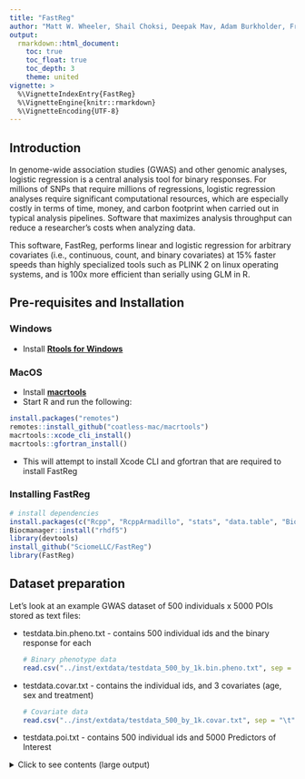 ---
title: "FastReg"
author: "Matt W. Wheeler, Shail Choksi, Deepak Mav, Adam Burkholder, Fred Wright, Alison A. Motsinger-Reif, John S. House"
output: 
  rmarkdown::html_document:
    toc: true
    toc_float: true
    toc_depth: 3
    theme: united
vignette: >
  %\VignetteIndexEntry{FastReg}
  %\VignetteEngine{knitr::rmarkdown}
  %\VignetteEncoding{UTF-8}
---

## Introduction

In genome-wide association studies (GWAS) and other genomic analyses, logistic regression is a central analysis tool for binary responses.
For millions of SNPs that require millions of regressions, logistic regression analyses require significant computational resources,
which are especially costly in terms of time, money, and carbon footprint when carried out in typical analysis pipelines.
Software that maximizes analysis throughput can reduce a researcher's costs when analyzing data.

This software, FastReg, performs linear and logistic regression for arbitrary covariates (i.e., continuous, count, and binary covariates)
at 15% faster speeds than highly specialized tools such as PLINK 2 on linux operating systems, and is 100x more efficient than serially
using GLM in R.

## Pre-requisites and Installation

### Windows

- Install [**Rtools for Windows**](https://cran.r-project.org/bin/windows/Rtools/ "Rtools for Windows")

### MacOS

- Install [**macrtools**](https://github.com/coatless-mac/macrtools "macrtools")
- Start R and run the following:

```{r eval=FALSE}
install.packages("remotes")
remotes::install_github("coatless-mac/macrtools")
macrtools::xcode_cli_install()
macrtools::gfortran_install()
```

- This will attempt to install Xcode CLI and gfortran that are required to install FastReg

### Installing FastReg

```{r eval=FALSE}
# install dependencies
install.packages(c("Rcpp", "RcppArmadillo", "stats", "data.table", "BiocManager", "devtools", "BEDMatrix", "RcppEigen", "RhpcBLASctl"))
Biocmanager::install("rhdf5")
library(devtools)
install_github("SciomeLLC/FastReg")
library(FastReg)
```

## Dataset preparation

Let's look at an example GWAS dataset of 500 individuals x 5000 POIs stored as text files:

- testdata.bin.pheno.txt - contains 500 individual ids and the binary response for each

    ```{r include=TRUE}
    # Binary phenotype data
    read.csv("../inst/extdata/testdata_500_by_1k.bin.pheno.txt", sep = "\t", nrows = 10)
    ```

- testdata.covar.txt - contains the individual ids, and 3 covariates (age, sex and treatment)

    ```{r include=TRUE}
    # Covariate data
    read.csv("../inst/extdata/testdata_500_by_1k.covar.txt", sep = "\t", nrows = 10)
    ```

- testdata.poi.txt - contains 500 individual ids and 5000 Predictors of Interest

<details>
  <summary>Click to see contents (large output)</summary>

    ```{r eval=TRUE, include=TRUE}
    # POI data
    read.csv("../inst/extdata/testdata_500_by_1k.poi.txt", sep = "\t", nrows = 2)
    ```

</details>

### Converting to HDF5

FastReg provides functionality to convert the POI text dataset into HDF5 dataset(s).
Lets create a HDF5 dataset using the poi text data:

```{r include=TRUE, eval=FALSE}
library(FastReg)
TextToH5("testdata", "./FastRegData", delimiter="\t")
```

This will create n (where n is optimized according to your machine configuration) HDF5 datasets in the "FastRegData" directory.
If you want to control the number of files created - you can set the parameter `poi.per.file` where the function will divide the POI text data into `n` files with `poi.per.file` POIs each.

```{r include=TRUE, eval=FALSE}
library(FastReg)
TextToH5("testdata", "./FastRegData", delimiter="\t", poi.per.file=10000)
```


## Regression

Now we are ready to run fast regression on the dataset.

### Logistic Regression

With the text file converted to HDF5 format, we are ready to run logistic regression on the full dataset.

```{r include=TRUE, eval=FALSE}
FastReg(
  regression.type="logistic",
  pheno.file="inst/extdata/testdata_500_by_1k.bin.pheno.txt",
  pheno.rowname.cols="ind",
  phenotype = "bin.resp",
  covar.rownames.cols="ind",
  covar.file="inst/extdata/testdata_500_by_1k.covar.txt",
  covariates=c("age", "sex", "treatment"),
  covariate.type = c("numeric", "categorical", "categorical"),
  covariate.standardize = c(TRUE, FALSE, FALSE),
  covariate.levels = c("", "F,M", "Placebo,Test"),
  covariate.ref.level = c("", "F", "Placebo"),
  POI.file.dir = "./FastRegData",
  POI.type = "dosage",
  POI.effect.type = "additive",
  output.dir = "FastRegResults"
)
```

The parameters for the covariates define the structure, data type, standardization, levels and reference levels. These parameters are all a list of the same size and need to be defined in the same order for each. The regression will try and spawn n processes and process the dataset in parallel. Two files will be created in the "FastRegResults" directory - one for the convergence and the other with the results of the logistic regression.

```{r include=TRUE, eval=FALSE}
read.csv("FastRegResults/Full_Convergence_stratum_1.tsv", delimiter="\t", nrows=10)
read.csv("FastRegResults/Full_Results_stratum_1.tsv", delimited="\t", nrows=10)
```

### Linear Regression

```{r include=TRUE, eval=FALSE}
FastReg::FastReg(
    phenotype="bin.resp", 
    max.iter = 6, 
    covariates = c("age","sex","treatment"),
    covariate.levels = ";F,M;Placebo,Test", # vectors / list of vectors 
    covariate.ref.level = ",F,Placebo", 
    covariate.type = "numeric,categorical,categorical",
    covariate.standardize = "1,0,0",
    covar.file= data(paste0(prefix, ".covar.txt"), package=FastReg),
    poi.file = data(paste0(prefix, ".poi.txt"), package=FastReg),
    pheno.file= data(paste0(prefix, ".bin.pheno.txt"), package=FastReg),
    regression.type="linear",
    output.dir = "."
)
```

### Optimization and OS specific settings

#### OpenMP Threads

FastReg makes use of OpenMP threads and allows the user to set OpenMP threads per worker. The `max.openmp.threads` parameter can be passed to the FastReg function to set the number of OpenMP threads that will be used. Our benchmarking suggests that the default value of 1 openMP thread is usually optimal:

```{r include=TRUE, eval=FALSE}
FastReg(
  regression.type="logistic",
  pheno.file="inst/extdata/testdata.bin.pheno.txt",
  pheno.rowname.cols="ind",
  phenotype = "bin.resp",
  covar.file="inst/extdata/testdata.covar.txt",
  covariates=c("age", "sex", "treatment"),
  covariate.type = c("numeric", "categorical", "categorical"),
  covariate.standardize = c(TRUE, FALSE, FALSE),
  covariate.levels = c("", "F,M", "Placebo,Test"),
  covariate.ref.level = c("", "F", "Placebo"),
  POI.file.dir = "./FastRegData"
  POI.type = "dosage",
  POI.effect.type = "additive",
  output.dir = "FastRegResults",
  max.openmp.threads = 4
)
```

NOTE: MacOS doesn't support OpenMP natively currently and this parameter will be defaulted to 1 on MacOS.

#### Workers

FastReg will spawn min(Total POI files, # cores-1) of workers by default when running regressions. If you need granular control on how many workers are created, you can use the `max.workers` parameter to limit the workers.

```{r include=TRUE, eval=FALSE}
FastReg(
  regression.type="logistic",
  pheno.file="inst/extdata/testdata.bin.pheno.txt",
  pheno.rowname.cols="ind",
  phenotype = "bin.resp",
  covar.file="inst/extdata/testdata.covar.txt",
  covariates=c("age", "sex", "treatment"),
  covariate.type = c("numeric", "categorical", "categorical"),
  covariate.standardize = c(TRUE, FALSE, FALSE),
  covariate.levels = c("", "F,M", "Placebo,Test"),
  covariate.ref.level = c("", "F", "Placebo"),
  POI.file.dir = "./FastRegData"
  POI.type = "dosage",
  POI.effect.type = "additive",
  output.dir = "FastRegResults",
  max.workers = 4
)
```

NOTE: This parameter doesn't have any effect on Windows system as windows doesn't support fork().

#### Windows optimization

Since Windows doesn't natively support fork(), we recommend using `max.openmp.threads` and setting this value to what you would have set for `max.workers`. Our testing suggests that this is similar in performance to `max.workers` on Linux systems. E.g. if the system has 10 cores:

```{r include=TRUE, eval=FALSE}
FastReg(
  regression.type="logistic",
  pheno.file="inst/extdata/testdata.bin.pheno.txt",
  pheno.rowname.cols="ind",
  phenotype = "bin.resp",
  covar.file="inst/extdata/testdata.covar.txt",
  covariates=c("age", "sex", "treatment"),
  covariate.type = c("numeric", "categorical", "categorical"),
  covariate.standardize = c(TRUE, FALSE, FALSE),
  covariate.levels = c("", "F,M", "Placebo,Test"),
  covariate.ref.level = c("", "F", "Placebo"),
  POI.file.dir = "./FastRegData"
  POI.type = "dosage",
  POI.effect.type = "additive",
  output.dir = "FastRegResults",
  max.openmp.threads = 10
)
```

Windows users may get an error related to the HDF5 library:

```{text}
***HDF5 library version mismatched error***
```

You can set the following environment variable to safely disable the warning:

```{r eval=FALSE}
Sys.setenv(HDF5_DISABLE_VERSION_CHECK='2')
```

FastReg will work as intended.

